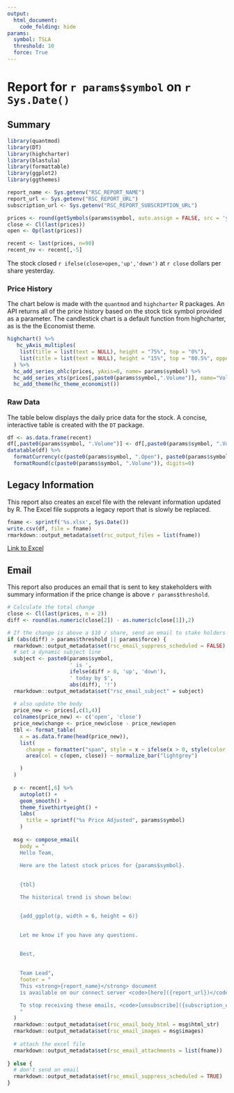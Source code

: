 ```yaml
---
output: 
  html_document:
    code_folding: hide
params:
  symbol: TSLA
  threshold: 10
  force: True
---
```

  
# Report for `r params$symbol` on `r Sys.Date()`

## Summary{.tabset}

```r
library(quantmod)
library(DT)
library(highcharter)
library(blastula)
library(formattable)
library(ggplot2)
library(ggthemes)

report_name <- Sys.getenv("RSC_REPORT_NAME")
report_url <- Sys.getenv("RSC_REPORT_URL")
subscription_url <- Sys.getenv("RSC_REPORT_SUBSCRIPTION_URL")

prices <- round(getSymbols(params$symbol, auto.assign = FALSE, src = 'yahoo'), 2)
close <- Cl(last(prices))
open <- Op(last(prices))

recent <- last(prices, n=90)
recent_nv <- recent[,-5]

```

The stock closed `r ifelse(close>open,'up','down')` at `r close` dollars per share yesterday.


### Price History

The chart below is made with the `quantmod` and `highcharter` R packages. An API returns all of the price history based on the stock tick symbol provided as a parameter. The candlestick chart is a default function from highcharter, as is the the Economist theme.


```r

highchart() %>% 
   hc_yAxis_multiples(
    list(title = list(text = NULL), height = "75%", top = "0%"),
    list(title = list(text = NULL), height = "15%", top = "80.5%", opposite = TRUE)
  ) %>%
  hc_add_series_ohlc(prices, yAxis=0, name= params$symbol) %>% 
  hc_add_series_xts(prices[,paste0(params$symbol,".Volume")], name="Volume", type="column", yAxis=1) %>% 
  hc_add_theme(hc_theme_economist())
```

### Raw Data

The table below displays the daily price data for the stock. A concise, interactive table is created with the `DT` package. 

  
```r
df <- as.data.frame(recent)
df[,paste0(params$symbol, ".Volume")] <- df[,paste0(params$symbol, ".Volume")]/1000000 
datatable(df) %>% 
  formatCurrency(c(paste0(params$symbol, ".Open"), paste0(params$symbol, ".High"), paste0(params$symbol, ".Low"), paste0(params$symbol,".Close")), digits=2) %>% 
  formatRound(c(paste0(params$symbol, ".Volume")), digits=0)
```

## Legacy Information

This report also creates an excel file with the relevant information updated by R. The Excel file supprots a legacy report that is slowly be replaced.

```r
fname <- sprintf('%s.xlsx', Sys.Date())
write.csv(df, file = fname)
rmarkdown::output_metadata$set(rsc_output_files = list(fname))
```

[Link to Excel](`r fname`)

## Email

This report also produces an email that is sent to key stakeholders with summary information if the price change is above `r params$threshold`.

```r
# Calculate the total change
close <- Cl(last(prices, n = 2))
diff <- round(as.numeric(close[2]) - as.numeric(close[1]),2)

# If the change is above a $10 / share, send an email to stake holders
if (abs(diff) > params$threshold || params$force) {
  rmarkdown::output_metadata$set(rsc_email_suppress_scheduled = FALSE)
  # set a dynamic subject line
  subject <- paste0(params$symbol,
                    ' is ', 
                    ifelse(diff > 0, 'up', 'down'), 
                    ' today by $', 
                    abs(diff), '!')
  rmarkdown::output_metadata$set("rsc_email_subject" = subject)
  
  # also update the body
  price_new <- prices[,c(1,4)]
  colnames(price_new) <- c('open', 'close')
  price_new$change <- price_new$close - price_new$open
  tbl <- format_table(
    x = as.data.frame(head(price_new)),
    list(
      change = formatter("span", style = x ~ ifelse(x > 0, style(color = "green"), style(color = "red"))),
      area(col = c(open, close)) ~ normalize_bar("lightgrey")

    )
  )
  
  p <- recent[,6] %>% 
    autoplot() +
    geom_smooth() +
    theme_fivethirtyeight() + 
    labs(
      title = sprintf("%s Price Adjusted", params$symbol)
    )
  
  msg <- compose_email(
    body = "
    Hello Team,
    
    Here are the latest stock prices for {params$symbol}.
    

    {tbl}

    The historical trend is shown below: 


    {add_ggplot(p, width = 6, height = 6)}
    

    Let me know if you have any questions.
    

    Best,
    

    Team Lead",
    footer = "
    This <strong>{report_name}</strong> document 
    is available on our connect server <code>[here]({report_url})</code>

    To stop receiving these emails, <code>[unsubscribe]({subscription_url})</code>
    "
  )
  rmarkdown::output_metadata$set(rsc_email_body_html = msg$html_str)
  rmarkdown::output_metadata$set(rsc_email_images = msg$images)
  
  # attach the excel file
  rmarkdown::output_metadata$set(rsc_email_attachments = list(fname))
  
} else {
  # don't send an email
  rmarkdown::output_metadata$set(rsc_email_suppress_scheduled = TRUE)
}

```
